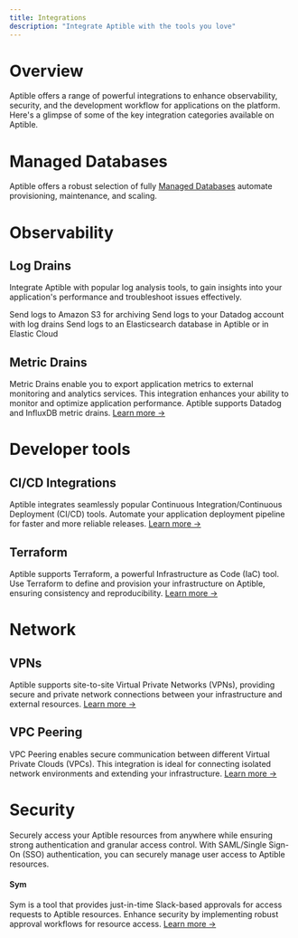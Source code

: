 ```yaml
---
title: Integrations
description: "Integrate Aptible with the tools you love"
---
```


# Overview

Aptible offers a range of powerful integrations to enhance observability, security, and the development workflow for applications on the platform. Here's a glimpse of some of the key integration categories available on Aptible.

# Managed Databases
Aptible offers a robust selection of fully [Managed Databases](/docs/databases) automate provisioning, maintenance, and scaling.


<CardGroup cols={2}>
  <Card title="CouchDB" icon="database" iconType="duotone">
  </Card>
  <Card title="Elasticsearch" icon="database" iconType="duotone">
  </Card>
  <Card title="InfluxDB" icon="database" iconType="duotone">
  </Card>
  <Card title="MongoDB" icon="database" iconType="duotone">
  </Card>
  <Card title="PostgreSQL" icon="database" iconType="duotone">
  </Card>
  <Card title="RabbitMQ" icon="database" iconType="duotone">
  </Card>
  <Card title="Redis" icon="database" iconType="duotone">
  </Card>
  <Card title="SFTP" icon="database" iconType="duotone">
  </Card>
</CardGroup>

# Observability

## Log Drains

Integrate Aptible with popular log analysis tools, to gain insights into your application's performance and troubleshoot issues effectively.

<CardGroup cols={2}>
  <Card title="Amazon S3" icon="aws" iconType="duotone">
  Send logs to Amazon S3 for archiving
  </Card>
  <Card title="Datadog" icon="file-import" iconType="duotone">
Send logs to your Datadog account with log drains
  </Card>
  <Card title="Elasticsearch" icon="database" iconType="duotone">
Send logs to an Elasticsearch database in Aptible or in Elastic Cloud
  </Card>
  <Card title="HTTPS" icon="file-import" iconType="duotone">

  </Card>
  <Card title="Logentries" icon="file-import" iconType="duotone">
  </Card>
  <Card title="LogDNA" icon="file-import" iconType="duotone">
  </Card>
  <Card title="Logstash" icon="file-import" iconType="duotone">
  </Card>
  <Card title="Papertrail" icon="file-import" iconType="duotone">
  </Card>
  <Card title="Sumo Logic" icon="file-import" iconType="duotone">
  </Card>
  <Card title="Syslog" icon="file-import" iconType="duotone">
  </Card>
</CardGroup>

## Metric Drains

Metric Drains enable you to export application metrics to external monitoring and analytics services. This integration enhances your ability to monitor and optimize application performance. Aptible supports Datadog and InfluxDB metric drains. [Learn more →](/docs/databases)

# Developer tools

## CI/CD Integrations

Aptible integrates seamlessly popular Continuous Integration/Continuous Deployment (CI/CD) tools. Automate your application deployment pipeline for faster and more reliable releases. [Learn more →](/docs/continuous-integration-provider-deployment)

## Terraform

Aptible supports Terraform, a powerful Infrastructure as Code (IaC) tool. Use Terraform to define and provision your infrastructure on Aptible, ensuring consistency and reproducibility. [Learn more →](/docs/terraform)

# Network

## VPNs

Aptible supports site-to-site Virtual Private Networks (VPNs), providing secure and private network connections between your infrastructure and external resources. [Learn more →](/docs/network-integrations)

## VPC Peering

VPC Peering enables secure communication between different Virtual Private Clouds (VPCs). This integration is ideal for connecting isolated network environments and extending your infrastructure. [Learn more →](/docs/network-integrations)

# Security
<CardGroup cols={2}>
<Card title="Twingate" icon="lock" iconType="duotone">
Securely access your Aptible resources from anywhere while ensuring strong authentication and granular access control.
  </Card>
  <Card title="SAML" icon="lock" iconType="duotone">
With SAML/Single Sign-On (SSO) authentication, you can securely manage user access to Aptible resources. </Card>
 </Card>

#### Sym

Sym is a tool that provides just-in-time Slack-based approvals for access requests to Aptible resources. Enhance security by implementing robust approval workflows for resource access. [Learn more →](/docs/Sym)
